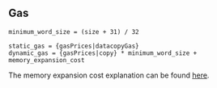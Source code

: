 ## Gas

    minimum_word_size = (size + 31) / 32

    static_gas = {gasPrices|datacopyGas}
    dynamic_gas = {gasPrices|copy} * minimum_word_size + memory_expansion_cost

The memory expansion cost explanation can be found [here](/about).
